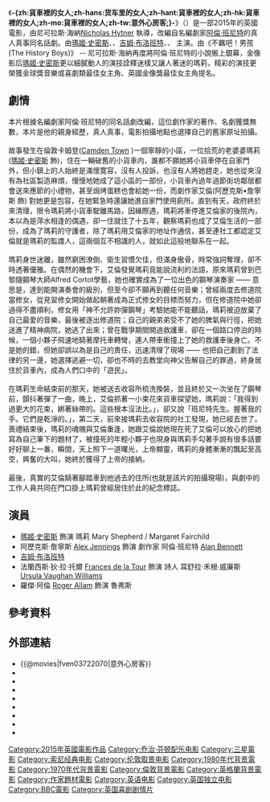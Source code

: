 {{multiple issues|
{{expand|time=2017-02-01T20:15:47+00:00}}
{{unreferenced|time=2017-02-01T20:15:47+00:00}}
}}
{{noteTA
|T=zh-hans:货车里的女人;zh-hant:貨車裡的女人;zh-hk:貨車裡的女人;zh-mo:貨車裡的女人;zh-tw:意外心房客;
}}
{{Infobox Film
| name               = -{zh:貨車裡的女人;zh-hans:货车里的女人;zh-hant:貨車裡的女人;zh-hk:貨車裡的女人;zh-mo:貨車裡的女人;zh-tw:意外心房客;}-
| original_name      = {{lang|en|The Lady in the Van}}
| image              = The Lady in the Van poster.jpg
| caption            = 電影海報
| director           = {{lang|en|Nicholas Hytner}}
| producer           = {{lang|en|Nicholas Hytner}}<br/>{{lang|en|Damian Jones}}<br/>{{lang|en|Kevin Loader}}
| writer             = {{lang|en|Alan Bennett}}
| based_on           = {{lang|en|''The Lady in the Van''}}<br/>由{{lang|en|Alan Bennett}}創作
| starring           = [[瑪姬·史密斯|瑪姬·史密斯]]<br/>{{lang|en|Alex Jennings}}<br/>[[吉姆·布洛班特|吉姆·布洛班特]]<br/>{{lang|fr|Frances de la Tour}}<br/>{{lang|en|Roger Allam}}
| music              = {{lang|en|George Fenton}}
| cinematography     = {{lang|en|Andrew Dunn}}
| editing            = {{lang|la|Tariq Anwar}}
| production_company = 
| distributor        = [[索尼影業|索尼影業]]
| released           = {{film date|2015|9|12|多倫多國際電影節}}{{film date|2015|11|13|英國}}
| runtime            = 104 分鐘
| country            = {{英國電影}}
| language           = 英语
| budget             = 600萬美元
| gross              = 
| cn_name            = 
| hk_name            = 貨車裡的女人
| tw_name            = 意外心房客
}}
《'''-{zh:貨車裡的女人;zh-hans:货车里的女人;zh-hant:貨車裡的女人;zh-hk:貨車裡的女人;zh-mo:貨車裡的女人;zh-tw:意外心房客;}-'''》（{{lang-en|'''The Lady in the Van'''}}）是一部2015年的英國電影，由尼可拉斯·海納[https://en.wikipedia.org/wiki/Nicholas_Hytner Nicholas Hytner] {{Wayback|url=https://en.wikipedia.org/wiki/Nicholas_Hytner |date=20210125081450 }}執導，改編自名編劇家[[阿倫·班尼特|阿倫·班尼特]]的真人真事同名話劇。由[[瑪姬·史密斯|瑪姬·史密斯]]、{{lang|en|Alex Jennings}}、[[吉姆·布洛班特|吉姆·布洛班特]]、{{lang|fr|Frances de la Tour}}、{{lang|en|Roger Allam}} 主演。由《不羈吧！男孩(The History Boys)》 --  尼可拉斯·海納再度將阿倫·班尼特的小說搬上銀幕，金像影后[[瑪姬·史密斯|瑪姬·史密斯]]更以細膩動人的演技詮釋迷樣又讓人著迷的瑪莉，精彩的演技更榮獲金球獎音樂或喜劇類最佳女主角、英國金像獎最佳女主角提名。

==劇情==
本片根據名編劇家阿倫·班尼特的同名話劇改編，這位劇作家的著作、名劇獲獎無數，本片是他的親身經歷，真人真事，電影拍攝地點也選擇自己的舊家原址拍攝。
<br>
<br>
故事發生在倫敦卡姆登([https://en.wikipedia.org/wiki/Camden_Town Camden Town] {{Wayback|url=https://en.wikipedia.org/wiki/Camden_Town |date=20210426225826 }})一個寧靜的小區，一位拾荒的老婆婆瑪莉([[瑪姬·史密斯|瑪姬·史密斯]] 飾)，住在一輛破舊的小貨車内，誰都不願她將小貨車停在自家門外，但小鎮上的人始終是滿懷寛容，沒有人投訴，也沒有人將她趕走，她也從來沒有為社區製造麻煩，慢慢地她成了這小區的一部份，小貨車內過年過節街坊鄰居都會送來應節的小禮物，甚至焗烤蛋糕也會給她一份，而劇作家艾倫(阿歷克斯•詹寧斯 飾) 對她更是包容，在她緊急時還讓她進自家門使用廁所。直到有天，政府終於來清理，限令瑪莉將小貨車駛離馬路，因緣際遇，瑪莉將車停進艾倫家的後院內，本以為是萍水相逢的偶遇，卻一住就住了十五年，觀察瑪莉也成了艾倫生活的一部份，成為了瑪莉的守護者，除了瑪莉用艾倫家的地址作通信，甚至連社工都認定艾倫就是瑪莉的監謢人，這兩個互不相識的人，就如此這般地聯系在一起。
<br>
<br>
瑪莉身世迷離，雖然窮困潦倒、衛生習慣欠佳，但滿身傲骨，時常強詞奪理，卻不時透著優雅。在偶然的機會下，艾倫發覺瑪莉竟能說流利的法語，原來瑪莉曾到巴黎隨鋼琴大師Alfred Cortot學藝，她也確實成為了一位出色的鋼琴演奏家 —— 意思是，達到能開演奏會的級別，但至今卻不願再到聽任何音樂；曾經兩度去修道院當修女，從見習修女開始做起朝著成為正式修女的目標而努力，但在修道院中她卻過得不盡順利，修女用「神不允許妳彈鋼琴」考驗她能不能聽話，瑪莉被迫放棄了自己最愛的音樂，最後被逐出修道院；自己的親弟弟受不了她的脾氣與行徑，把她送進了精神病院，她逃了出來；曾在戰爭期間開過救護車，卻在一個路口停泊的時候，一個小夥子飛速地騎著摩托車轉彎，連人帶車衝撞上了她的救護車後身亡。不是她的錯，但她卻誤以為是自己的責任，迅速清理了現場 —— 也把自己劃到了法律的另一邊，她選擇逃避一切，卻也不時的去教堂向神父告解自己的罪過，終身居住於貨車內，成為人們口中的「遊民」。
<br>
<br>
在瑪莉生命結束前的那天，她被送去收容所梳洗換裝，並且終於又一次坐在了鋼琴前，顫抖著彈了一曲，晚上，艾倫抓著一小束花來貨車探望她，瑪莉說：「我得到過更大的花束，綁著絲帶的。這些根本沒法比。」，卻又說「班尼特先生。握著我的手。它們是乾淨的。」，第二天，前來接瑪莉去收容院的社工發現，她已經去世了。喪禮結束後，瑪莉的魂魄與艾倫重逢，她跟艾倫說她現在死了艾倫可以放心的把她寫為自己筆下的題材了，被撞死的年輕小夥子也現身與瑪莉手勾著手說有很多話要好好聊上一番，瞬間，天上照下一道曙光，上帝顯靈，瑪莉的身體漸漸的飄起至高空，興奮的大叫，她終於獲得了上帝的接納。
<br>
<br>
最後，真實的艾倫騎著腳踏車到他過去的住所(也就是該片的拍攝現場)，與劇中的工作人員共同在門口掛上瑪莉曾經居住於此的紀念標誌。

==演員==
*[[瑪姬·史密斯|瑪姬·史密斯]]  飾演 瑪莉 Mary Shepherd / Margaret Fairchild
*阿歷克斯·詹寧斯 [https://en.wikipedia.org/wiki/Alex_Jennings Alex Jennings] {{Wayback|url=https://en.wikipedia.org/wiki/Alex_Jennings |date=20210507073844 }} 飾演 劇作家 阿倫·班尼特 [https://en.wikipedia.org/wiki/Alan_Bennett Alan Bennett] {{Wayback|url=https://en.wikipedia.org/wiki/Alan_Bennett |date=20210506100316 }}
*[[吉姆·布洛班特|吉姆·布洛班特]] 
*法蘭西斯·狄·拉·托爾 [https://en.wikipedia.org/wiki/Frances_de_la_Tour Frances de la Tour] {{Wayback|url=https://en.wikipedia.org/wiki/Frances_de_la_Tour |date=20210424175609 }} 飾演 詩人 耳舒拉·禾根·威廉斯 [https://en.wikipedia.org/wiki/Ursula_Vaughan_Williams Ursula Vaughan Williams] {{Wayback|url=https://en.wikipedia.org/wiki/Ursula_Vaughan_Williams |date=20210502141338 }}
*羅傑·阿倫 [https://en.wikipedia.org/wiki/Roger_Allam Roger Allam] {{Wayback|url=https://en.wikipedia.org/wiki/Roger_Allam |date=20210225055835 }} 飾演 魯弗斯

==參考資料==
<references/>

==外部連結==
*{{@movies|fven03722070|意外心房客}}
*{{douban|title=住货车的女士}}
*{{Mtime|221893|住货车的女士}}
*{{Amg movie|602091|-{zh:貨車裡的女人;zh-hans:货车里的女人;zh-hant:貨車裡的女人;zh-hk:貨車裡的女人;zh-mo:貨車裡的女人;zh-tw:意外心房客;}-}}
*{{rotten-tomatoes|the_lady_in_the_van|-{zh:貨車裡的女人;zh-hans:货车里的女人;zh-hant:貨車裡的女人;zh-hk:貨車裡的女人;zh-mo:貨車裡的女人;zh-tw:意外心房客;}-}}
*{{mojo title|ladyinthevan|-{zh:貨車裡的女人;zh-hans:货车里的女人;zh-hant:貨車裡的女人;zh-hk:貨車裡的女人;zh-mo:貨車裡的女人;zh-tw:意外心房客;}-}}
*{{Tcmdb title|2032710|-{zh:貨車裡的女人;zh-hans:货车里的女人;zh-hant:貨車裡的女人;zh-hk:貨車裡的女人;zh-mo:貨車裡的女人;zh-tw:意外心房客;}-}}
*{{metacritic film|the-lady-in-the-van|-{zh:貨車裡的女人;zh-hans:货车里的女人;zh-hant:貨車裡的女人;zh-hk:貨車裡的女人;zh-mo:貨車裡的女人;zh-tw:意外心房客;}-}}
*{{imdb title|3722070|-{zh:貨車裡的女人;zh-hans:货车里的女人;zh-hant:貨車裡的女人;zh-hk:貨車裡的女人;zh-mo:貨車裡的女人;zh-tw:意外心房客;}-}}

[[Category:2015年英國電影作品|Category:2015年英國電影作品]]
[[Category:乔治·芬顿配乐电影|Category:乔治·芬顿配乐电影]]
[[Category:三星電影|Category:三星電影]]
[[Category:索尼经典电影|Category:索尼经典电影]]
[[Category:伦敦取景电影|Category:伦敦取景电影]]
[[Category:1980年代背景電影|Category:1980年代背景電影]]
[[Category:1970年代背景電影|Category:1970年代背景電影]]
[[Category:倫敦背景電影|Category:倫敦背景電影]]
[[Category:英格蘭背景電影|Category:英格蘭背景電影]]
[[Category:作家題材電影|Category:作家題材電影]]
[[Category:英语电影|Category:英语电影]]
[[Category:英国独立电影|Category:英国独立电影]]
[[Category:BBC電影|Category:BBC電影]]
[[Category:英国喜剧剧情片|Category:英国喜剧剧情片]]